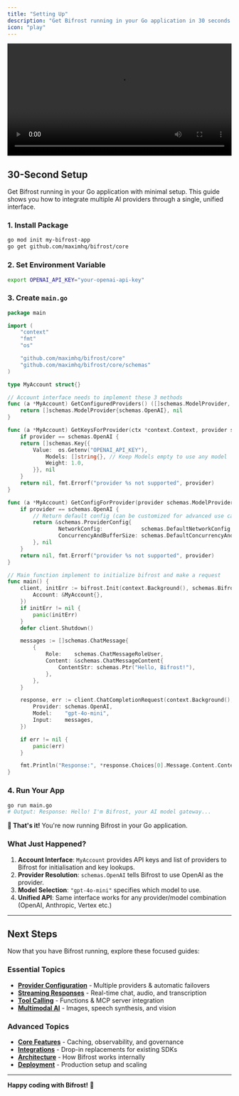 ```yaml
---
title: "Setting Up"
description: "Get Bifrost running in your Go application in 30 seconds with minimal setup and direct code integration."
icon: "play"
---
```


<video width="100%" controls>
  <source src="https://github.com/maximhq/bifrost/raw/refs/heads/main/docs/media/package-demo.mp4" type="video/mp4" />
  Your browser does not support the video tag.
</video>


## 30-Second Setup

Get Bifrost running in your Go application with minimal setup. This guide shows you how to integrate multiple AI providers through a single, unified interface.

### 1. Install Package

```bash
go mod init my-bifrost-app
go get github.com/maximhq/bifrost/core
```

### 2. Set Environment Variable

```bash
export OPENAI_API_KEY="your-openai-api-key"
```

### 3. Create `main.go`

```go
package main

import (
    "context"
    "fmt"
    "os"

    "github.com/maximhq/bifrost/core"
    "github.com/maximhq/bifrost/core/schemas"
)

type MyAccount struct{}

// Account interface needs to implement these 3 methods
func (a *MyAccount) GetConfiguredProviders() ([]schemas.ModelProvider, error) {
    return []schemas.ModelProvider{schemas.OpenAI}, nil
}

func (a *MyAccount) GetKeysForProvider(ctx *context.Context, provider schemas.ModelProvider) ([]schemas.Key, error) {
    if provider == schemas.OpenAI {
    return []schemas.Key{{
        Value:  os.Getenv("OPENAI_API_KEY"),
            Models: []string{}, // Keep Models empty to use any model
            Weight: 1.0,
        }}, nil
    }
    return nil, fmt.Errorf("provider %s not supported", provider)
}

func (a *MyAccount) GetConfigForProvider(provider schemas.ModelProvider) (*schemas.ProviderConfig, error) {
    if provider == schemas.OpenAI {
        // Return default config (can be customized for advanced use cases)
        return &schemas.ProviderConfig{
                NetworkConfig:            schemas.DefaultNetworkConfig,
                ConcurrencyAndBufferSize: schemas.DefaultConcurrencyAndBufferSize,
        }, nil
    }
    return nil, fmt.Errorf("provider %s not supported", provider)
}

// Main function implement to initialize bifrost and make a request
func main() {
	client, initErr := bifrost.Init(context.Background(), schemas.BifrostConfig{
		Account: &MyAccount{},
	})
	if initErr != nil {
		panic(initErr)
	}
	defer client.Shutdown()

	messages := []schemas.ChatMessage{
		{
            Role:    schemas.ChatMessageRoleUser,
            Content: &schemas.ChatMessageContent{
                ContentStr: schemas.Ptr("Hello, Bifrost!"),
            },
        },
	}

	response, err := client.ChatCompletionRequest(context.Background(), &schemas.BifrostChatRequest{
		Provider: schemas.OpenAI,
		Model:    "gpt-4o-mini",
		Input:    messages,
	})

	if err != nil {
		panic(err)
	}

    fmt.Println("Response:", *response.Choices[0].Message.Content.ContentStr)
}
```

### 4. Run Your App

```bash
go run main.go
# Output: Response: Hello! I'm Bifrost, your AI model gateway...
```

**🎉 That's it!** You're now running Bifrost in your Go application.

### What Just Happened?

1. **Account Interface**: `MyAccount` provides API keys and list of providers to Bifrost for initialisation and key lookups.
2. **Provider Resolution**: `schemas.OpenAI` tells Bifrost to use OpenAI as the provider.
3. **Model Selection**: `"gpt-4o-mini"` specifies which model to use.
4. **Unified API**: Same interface works for any provider/model combination (OpenAI, Anthropic, Vertex etc.)

---

## Next Steps

Now that you have Bifrost running, explore these focused guides:

### Essential Topics

- **[Provider Configuration](./provider-configuration)** - Multiple providers & automatic failovers
- **[Streaming Responses](./streaming)** - Real-time chat, audio, and transcription
- **[Tool Calling](./tool-calling)** - Functions & MCP server integration  
- **[Multimodal AI](./multimodal)** - Images, speech synthesis, and vision

### Advanced Topics

- **[Core Features](../../features/)** - Caching, observability, and governance
- **[Integrations](../../integrations/)** - Drop-in replacements for existing SDKs
- **[Architecture](../../architecture/)** - How Bifrost works internally
- **[Deployment](../../deployment/)** - Production setup and scaling

---

**Happy coding with Bifrost!** 🚀
